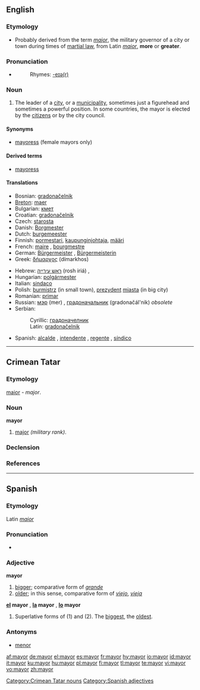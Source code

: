 ==English==

===Etymology===
*Probably derived from the term ''[[major]]'', the military governor of a city or town during times of [[martial law]], from Latin ''[[maior]]'', '''more''' or '''greater'''.

===Pronunciation===
*{{audio|en-us-mayor.ogg|Audio (US)}}
*:Rhymes: [[Rhymes:English:-eɪə(r)|-eɪə(r)]]

===Noun===
{{en-noun}}

#The leader of a [[city]], or a [[municipality]], sometimes just a figurehead and sometimes a powerful position.  In some countries, the mayor is elected by the [[citizen]]s or by the city council.

====Synonyms====
*[[mayoress]] (female mayors only)

====Derived terms====
*[[mayoress]]

====Translations====
{{trans-top|leader of a city}}
*Bosnian: [[gradonačelnik#Bosnian|gradonačelnik]] {{m}}
*[[Breton]]: [[maer]] {{m}}
*Bulgarian: [[кмет]] {{m}}
*Croatian: [[gradonačelnik#Croatian|gradonačelnik]] {{m}}
*Czech: [[starosta]]
*Danish:  [[Borgmester]] {{g|Danish}}
*Dutch: [[burgemeester]] {{m}}
*Finnish: [[pormestari]], [[kaupunginjohtaja]], [[määri]]
*French: [[maire]] {{m}}, [[bourgmestre]] {{m}}
*German: [[Bürgermeister]] {{m}}, [[Bürgermeisterin]] {{f}}
*Greek: [[δήμαρχος]] (dímarkhos) {{m}}
{{trans-mid}}
*Hebrew: [[ראש עירייה]] (rosh iriá) {{m}}, {{he-translation|ראש עיר|rosh ir}} {{m}}
*Hungarian: [[polgármester]]
*Italian: [[sindaco]] {{m}}
*Polish: [[burmistrz]] {{m}} (in small town), [[prezydent]] [[miasta]] {{m}} (in big city)
*Romanian: [[primar]] {{m}}
*Russian: [[мэр]] (mer) {{m}}, [[градоначальник]] (gradonačál'nik) {{m}} ''obsolete''
*Serbian:
*:Cyrillic: [[градоначелник#Serbian|градоначелник]] {{m}}
*:Latin: [[gradonačelnik#Serbian|gradonačelnik]] {{m}}
*Spanish: [[alcalde]] {{m}}, [[intendente]] {{m}} {{italbrac|Argentina}}, [[regente]] {{m}} {{italbrac|Mexico City}}, [[síndico]] {{m}} {{italbrac|Dominican Republic}}
{{trans-bottom}}

----

==Crimean Tatar==
===Etymology===
{{L.|crh}} [[maior#Latin|maior]] - ''major''.
===Noun===
'''mayor'''
# [[major]]  ''(military rank)''.

===Declension===
{{crh-latin-noun|nıñ|ga|nı|da|dan}}

===References===
{{R:Useinov-Mireev 2002}}

[[Category:Crimean Tatar nouns]]

----

==Spanish==

===Etymology===
Latin ''[[maior]]''

===Pronunciation===
*{{audio|Es-mayor-bo-La_Paz.ogg|Audio (Bolivia)}}

===Adjective===
'''mayor'''

# [[bigger]]; comparative form of ''[[grande]]''
# [[older]]; in this sense, comparative form of ''[[viejo]]'', ''[[vieja]]''

'''[[el]] mayor''' {{m}}, '''[[la]] mayor''' {{f}}, '''[[lo]] mayor''' {{n}}
# Superlative forms of (1) and (2).  The [[biggest]], the [[oldest]].

===Antonyms===
*[[menor]]

[[Category:Spanish adjectives]]

[[af:mayor]]
[[de:mayor]]
[[el:mayor]]
[[es:mayor]]
[[fr:mayor]]
[[hy:mayor]]
[[io:mayor]]
[[id:mayor]]
[[it:mayor]]
[[ku:mayor]]
[[hu:mayor]]
[[pl:mayor]]
[[fi:mayor]]
[[tl:mayor]]
[[te:mayor]]
[[vi:mayor]]
[[vo:mayor]]
[[zh:mayor]]